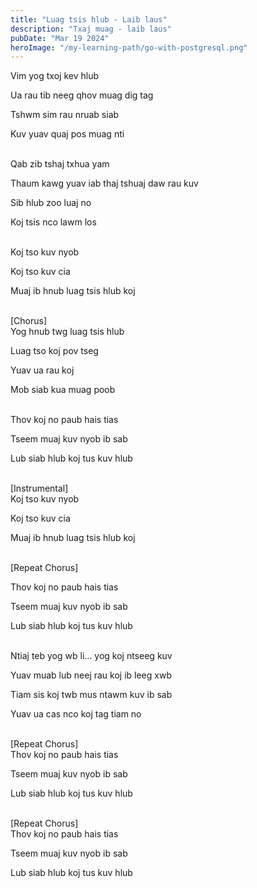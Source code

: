 ```yaml
---
title: "Luag tsis hlub - Laib laus"
description: "Txaj muag - laib laus"
pubDate: "Mar 19 2024"
heroImage: "/my-learning-path/go-with-postgresql.png"
---
```


Vim yog txoj kev hlub

Ua rau tib neeg qhov muag dig tag

Tshwm sim rau nruab siab

Kuv yuav quaj pos muag nti

<br />
Qab zib tshaj txhua yam

Thaum kawg yuav iab thaj tshuaj daw rau kuv

Sib hlub zoo luaj no

Koj tsis nco lawm los

<br />
Koj tso kuv nyob

Koj tso kuv cia

Muaj ib hnub luag tsis hlub koj

<br />
[Chorus]
<br />
Yog hnub twg luag tsis hlub

Luag tso koj pov tseg

Yuav ua rau koj

Mob siab kua muag poob

<br />
Thov koj no paub hais tias

Tseem muaj kuv nyob ib sab

Lub siab hlub koj tus kuv hlub

<br />
[Instrumental]
<br />
Koj tso kuv nyob

Koj tso kuv cia

Muaj ib hnub luag tsis hlub koj

<br />
[Repeat Chorus]
<br />

Thov koj no paub hais tias

Tseem muaj kuv nyob ib sab

Lub siab hlub koj tus kuv hlub

<br />
Ntiaj teb yog wb li... yog koj ntseeg kuv

Yuav muab lub neej rau koj ib leeg xwb

Tiam sis koj twb mus ntawm kuv ib sab

Yuav ua cas nco koj tag tiam no

<br />
[Repeat Chorus]
<br />
Thov koj no paub hais tias

Tseem muaj kuv nyob ib sab

Lub siab hlub koj tus kuv hlub

<br />
[Repeat Chorus]
<br />
Thov koj no paub hais tias

Tseem muaj kuv nyob ib sab

Lub siab hlub koj tus kuv hlub
